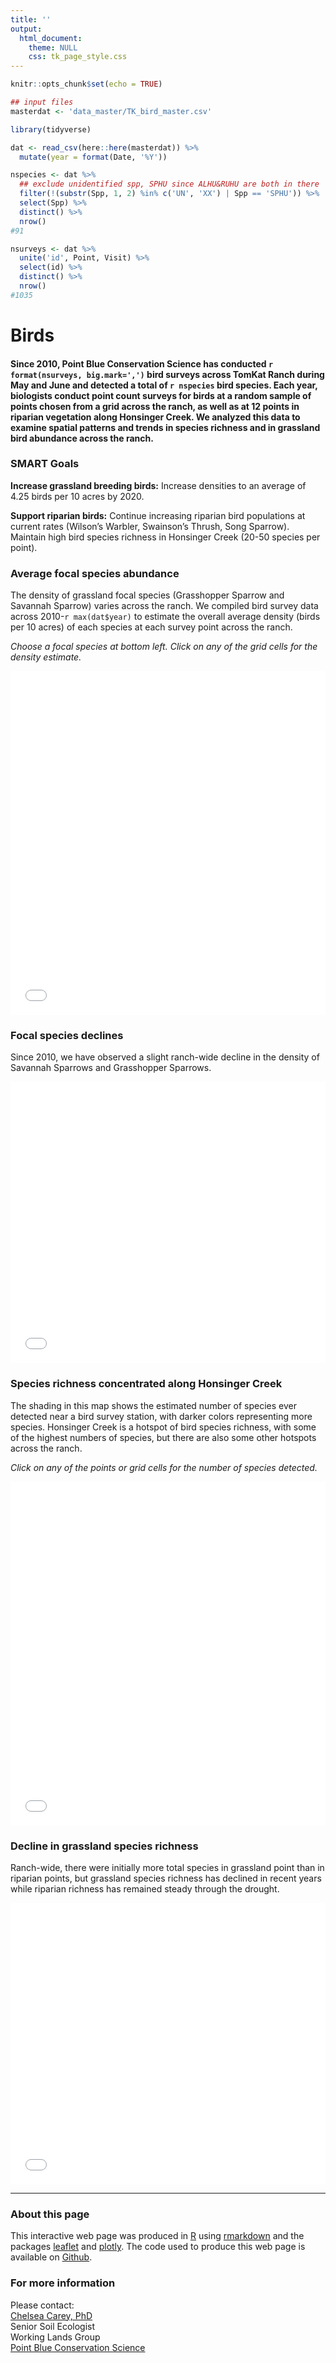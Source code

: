 ```yaml
---
title: ''
output:
  html_document:
    theme: NULL
    css: tk_page_style.css
---
```


```r
knitr::opts_chunk$set(echo = TRUE)

## input files
masterdat <- 'data_master/TK_bird_master.csv'

library(tidyverse)

dat <- read_csv(here::here(masterdat)) %>%
  mutate(year = format(Date, '%Y'))

nspecies <- dat %>%
  ## exclude unidentified spp, SPHU since ALHU&RUHU are both in there
  filter(!(substr(Spp, 1, 2) %in% c('UN', 'XX') | Spp == 'SPHU')) %>%
  select(Spp) %>%
  distinct() %>%
  nrow()
#91

nsurveys <- dat %>% 
  unite('id', Point, Visit) %>%
  select(id) %>%
  distinct() %>% 
  nrow()
#1035

```

<a id="top"></a>

Birds
===============================
#### Since 2010, Point Blue Conservation Science has conducted <b>`r format(nsurveys, big.mark=',')` bird surveys</b> across TomKat Ranch during May and June and detected a total of <b>`r nspecies` bird species</b>. Each year, biologists conduct point count surveys for birds at a random sample of points chosen from a grid across the ranch, as well as at 12 points in riparian vegetation along Honsinger Creek. We analyzed this data to examine spatial patterns and trends in species richness and in grassland bird abundance across the ranch.{#intro}


### SMART Goals
<b>Increase grassland breeding birds:</b> Increase densities to an average of 4.25 birds per 10 acres by 2020.

<b>Support riparian birds:</b> Continue increasing riparian bird populations at current rates (Wilson's Warbler, Swainson's Thrush, Song Sparrow). Maintain high bird species richness in Honsinger Creek (20-50 species per point).


### Average focal species abundance 

The density of grassland focal species (Grasshopper Sparrow and Savannah Sparrow) varies across the ranch. We compiled  bird survey data across 2010-`r max(dat$year)` to estimate the overall average density (birds per 10 acres) of each species at each survey point across the ranch.


<i>Choose a focal species at bottom left. Click on any of the grid cells for the density estimate.</i>

<center>
<iframe src="bird_map1.html" style="border: none;" width = 100%; height = 550px;></iframe>
</center>



### Focal species declines 
  
Since 2010, we have observed a slight ranch-wide decline in the density of Savannah Sparrows and Grasshopper Sparrows.

<center>
<iframe src="bird_graph1.html" style="border: none;" width = 100%; height = 450px;></iframe>
</center>



### Species richness concentrated along Honsinger Creek  
  
The shading in this map shows the estimated number of species ever detected near a bird survey station, with darker colors representing more species. Honsinger Creek is a hotspot of bird species richness, with some of the highest numbers of species, but there are also some other hotspots across the ranch.

<i>Click on any of the points or grid cells for the number of species detected.</i>

<center>
<iframe src="bird_map2.html" style="border: none;" width = 100%; height = 550px;></iframe>
</center>



### Decline in grassland species richness  
Ranch-wide, there were initially more total species in grassland point than in riparian points, but grassland species richness has declined in recent years while riparian richness has remained steady through the drought.

<center>
<iframe src="bird_graph2.html" style="border: none;" width = 100%; height = 450px;></iframe>
</center>

-------------

### About this page

This interactive web page was produced in [R](https://www.R-project.org/){target="_blank"} using [rmarkdown](https://rmarkdown.rstudio.com/){target="_blank"} and the packages [leaflet](http://rstudio.github.io/leaflet/){target="_blank"} and [plotly](https://plot.ly/r/){target="_blank"}. The code used to produce this web page is available on [Github](https://github.com/pointblue/tomkat){target="_blank"}.


### For more information

Please contact:  
[Chelsea Carey, PhD](https://www.pointblue.org/employee_bios/chelsea-carey/){target="_blank"}  
Senior Soil Ecologist  
Working Lands Group  
[Point Blue Conservation Science](https://www.pointblue.org){target="_blank"}

